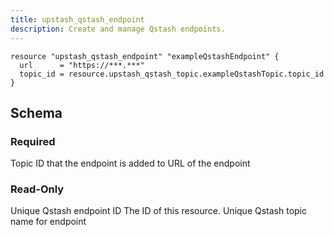 ```yaml
---
title: upstash_qstash_endpoint
description: Create and manage Qstash endpoints.
---
```


<RequestExample>

```hcl example.tf
resource "upstash_qstash_endpoint" "exampleQstashEndpoint" {
  url      = "https://***.***"
  topic_id = resource.upstash_qstash_topic.exampleQstashTopic.topic_id
}
```

</RequestExample>

## Schema

### Required

<ParamField query="topic_id" type="string" required>
  Topic ID that the endpoint is added to
</ParamField>

<ParamField query="url" type="string" required>
  URL of the endpoint
</ParamField>

### Read-Only

<ResponseField name="endpoint_id" type="string">
  Unique Qstash endpoint ID
</ResponseField>

<ResponseField name="id" type="string">
  The ID of this resource.
</ResponseField>

<ResponseField name="topic_name" type="string">
  Unique Qstash topic name for endpoint
</ResponseField>
